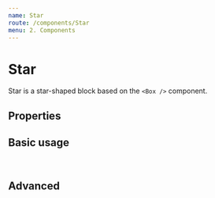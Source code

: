 ```yaml
---
name: Star
route: /components/Star
menu: 2. Components
---
```




# Star

Star is a star-shaped block based on the `<Box />` component.

## Properties

<Props of={Star} />

## Basic usage

<pre>
  <Star />
</pre>

## Advanced

<Playground>
  <Star transform="scale(0.5)" inlineBlock/>
  <Star colour="complementaryDark" inlineBlock/>
</Playground>

